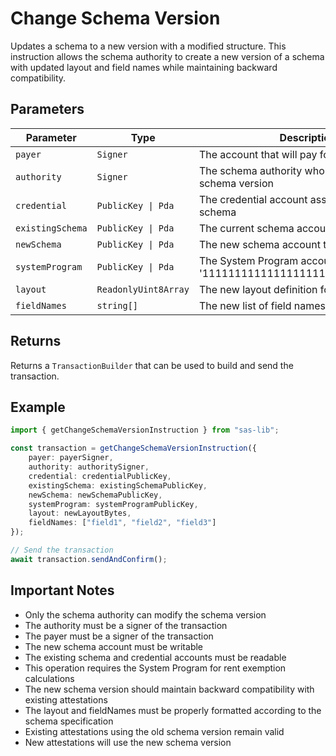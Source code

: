 # Change Schema Version

Updates a schema to a new version with a modified structure. This instruction allows the schema authority to create a new version of a schema with updated layout and field names while maintaining backward compatibility.

## Parameters

| Parameter | Type | Description |
|-----------|------|-------------|
| `payer` | `Signer` | The account that will pay for the transaction |
| `authority` | `Signer` | The schema authority who can modify the schema version |
| `credential` | `PublicKey \| Pda` | The credential account associated with the schema |
| `existingSchema` | `PublicKey \| Pda` | The current schema account |
| `newSchema` | `PublicKey \| Pda` | The new schema account to be created |
| `systemProgram` | `PublicKey \| Pda` | The System Program account (defaults to '11111111111111111111111111111111') |
| `layout` | `ReadonlyUint8Array` | The new layout definition for the schema |
| `fieldNames` | `string[]` | The new list of field names for the schema |

## Returns

Returns a `TransactionBuilder` that can be used to build and send the transaction.

## Example

```typescript
import { getChangeSchemaVersionInstruction } from "sas-lib";

const transaction = getChangeSchemaVersionInstruction({
    payer: payerSigner,
    authority: authoritySigner,
    credential: credentialPublicKey,
    existingSchema: existingSchemaPublicKey,
    newSchema: newSchemaPublicKey,
    systemProgram: systemProgramPublicKey,
    layout: newLayoutBytes,
    fieldNames: ["field1", "field2", "field3"]
});

// Send the transaction
await transaction.sendAndConfirm();
```

## Important Notes

- Only the schema authority can modify the schema version
- The authority must be a signer of the transaction
- The payer must be a signer of the transaction
- The new schema account must be writable
- The existing schema and credential accounts must be readable
- This operation requires the System Program for rent exemption calculations
- The new schema version should maintain backward compatibility with existing attestations
- The layout and fieldNames must be properly formatted according to the schema specification
- Existing attestations using the old schema version remain valid
- New attestations will use the new schema version

